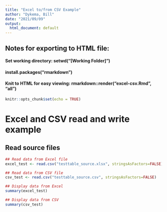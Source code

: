 ```yaml
---
title: "Excel to/from CSV Example"
author: "Dykema, Bill"
date: "2021/09/09"
output:
  html_document: default
---
```


## Notes for exporting to HTML file:
#### Set working directory: setwd("[Working Folder]")
#### install.packages("rmarkdown")
#### Knit to HTML for easy viewing: rmarkdown::render("excel-csv.Rmd", "all")

```r
knitr::opts_chunk$set(echo = TRUE)
```

# Excel and CSV read and write example

## Read source files

```r

## Read data from Excel file
excel_test <- read.csv("testtable_source.xlsx", stringsAsFactors=FALSE)

## Read data from CSV file
csv_test <- read.csv("testtable_source.csv", stringsAsFactors=FALSE)

## Display data from Excel
summary(excel_test)

## Display data from CSV
summary(csv_test)

```
